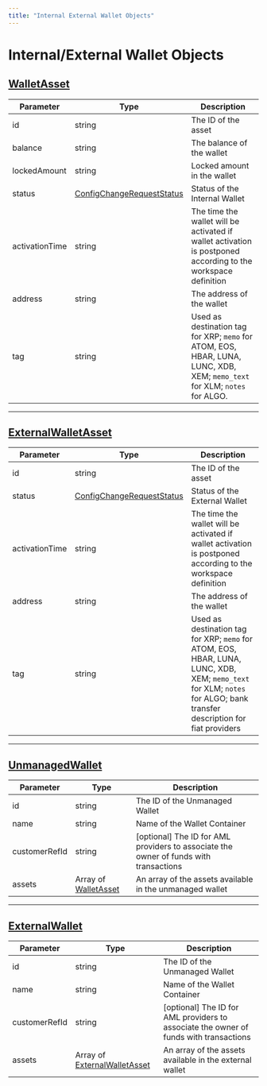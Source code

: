 ```yaml
---
title: "Internal External Wallet Objects"
---
```

  
  # Internal/External Wallet Objects

## [WalletAsset](#walletasset)

| Parameter | Type | Description |
| --- | --- | --- |
| id | string | The ID of the asset |
| balance | string | The balance of the wallet |
| lockedAmount | string | Locked amount in the wallet |
| status | [ConfigChangeRequestStatus](/reference/general-objects#configchangerequeststatus) | Status of the Internal Wallet |
| activationTime | string | The time the wallet will be activated if wallet activation is postponed according to the workspace definition |
| address | string | The address of the wallet |
| tag | string | Used as destination tag for XRP; `memo` for ATOM, EOS, HBAR, LUNA, LUNC, XDB, XEM; `memo_text` for XLM; `notes` for ALGO. |

* * *

## [ExternalWalletAsset](#externalwalletasset)

| Parameter | Type | Description |
| --- | --- | --- |
| id | string | The ID of the asset |
| status | [ConfigChangeRequestStatus](/reference/general-objects#configchangerequeststatus) | Status of the External Wallet |
| activationTime | string | The time the wallet will be activated if wallet activation is postponed according to the workspace definition |
| address | string | The address of the wallet |
| tag | string | Used as destination tag for XRP; `memo` for ATOM, EOS, HBAR, LUNA, LUNC, XDB, XEM; `memo_text` for XLM; `notes` for ALGO; bank transfer description for fiat providers |

* * *

## [UnmanagedWallet](#unmanagedwallet)

| Parameter | Type | Description |
| --- | --- | --- |
| id | string | The ID of the Unmanaged Wallet |
| name | string | Name of the Wallet Container |
| customerRefId | string | \[optional\] The ID for AML providers to associate the owner of funds with transactions |
| assets | Array of [WalletAsset](#walletasset) | An array of the assets available in the unmanaged wallet |

* * *

## [ExternalWallet](#externalwallet)

| Parameter | Type | Description |
| --- | --- | --- |
| id | string | The ID of the Unmanaged Wallet |
| name | string | Name of the Wallet Container |
| customerRefId | string | \[optional\] The ID for AML providers to associate the owner of funds with transactions |
| assets | Array of [ExternalWalletAsset](#externalwalletasset) | An array of the assets available in the external wallet |